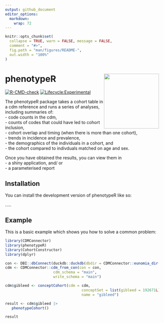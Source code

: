 ```yaml
---
output: github_document
editor_options: 
  markdown: 
    wrap: 72
---
```


<!-- README.md is generated from README.Rmd. Please edit that file -->

```r
knitr::opts_chunk$set(
  collapse = TRUE, warn = FALSE, message = FALSE,
  comment = "#>",
  fig.path = "man/figures/README-",
  out.width = "100%"
)
```

# phenotypeR <img src="man/figures/logo.png" align="right" height="180"/>

<!-- badges: start -->

[![R-CMD-check](https://github.com/oxford-pharmacoepi/phenotypeR/actions/workflows/R-CMD-check.yaml/badge.svg)](https://github.com/oxford-pharmacoepi/phenotypeR/actions/workflows/R-CMD-check.yaml)
[![Lifecycle:Experimental](https://img.shields.io/badge/Lifecycle-Experimental-339999)](https://lifecycle.r-lib.org/articles/stages.html#experimental)

<!-- badges: end -->

The phenotypeR package takes a cohort table in a cdm reference and runs
a series of analyses, including summaries of:  
- code counts in the cdm,  
- counts of codes that could have led to cohort inclusion,  
- cohort overlap and timing (when there is more than one cohort),  
- trends in incidence and prevalence,  
- the demographics of the individuals in a cohort, and    
- the cohort compared to indivduals matched on age and sex.  

Once you have obtained the results, you can view them in  
- a shiny application, and/ or  
- a parameterised report  

## Installation

You can install the development version of phenotypeR like so:

.....

## Example

This is a basic example which shows you how to solve a common problem:

```r
library(CDMConnector)
library(phenotypeR)
library(CohortConstructor)
library(dplyr)

con <- DBI::dbConnect(duckdb::duckdb(dbdir = CDMConnector::eunomia_dir()))
cdm <- CDMConnector::cdm_from_con(con = con,
                      cdm_schema = "main",
                      write_schema = "main")

cdm$gibleed <- conceptCohort(cdm = cdm,
                                   conceptSet = list(gibleed = 192671L),
                                   name = "gibleed")

result <- cdm$gibleed |>
   phenotypeCohort()

result
```
